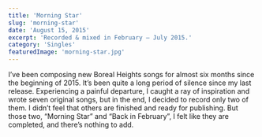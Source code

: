 ```yaml
---
title: 'Morning Star'
slug: 'morning-star'
date: 'August 15, 2015'
excerpt: 'Recorded & mixed in February — July 2015.'
category: 'Singles'
featuredImage: 'morning-star.jpg'
---
```


I’ve been composing new Boreal Heights songs for almost six months since the
beginning of 2015. It’s been quite a long period of silence since my last
release. Experiencing a painful departure, I caught a ray of inspiration and
wrote seven original songs, but in the end, I decided to record only two of
them. I didn’t feel that others are finished and ready for publishing. But those
two, “Morning Star” and “Back in February”, I felt like they are completed, and
there’s nothing to add.
